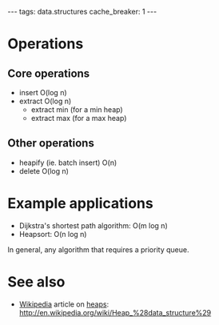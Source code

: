 ---
tags: data.structures
cache_breaker: 1
---
= Operations =

== Core operations ==

* insert O(log n)
* extract O(log n)
** extract min (for a min heap)
** extract max (for a max heap)

== Other operations ==

* heapify (ie. batch insert) O(n)
* delete O(log n)

= Example applications =

* Dijkstra's shortest path algorithm: O(m log n)
* Heapsort: O(n log n)

In general, any algorithm that requires a priority queue.


= See also =

* [[Wikipedia]] article on [[heaps]]: http://en.wikipedia.org/wiki/Heap_%28data_structure%29

